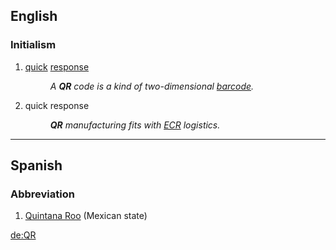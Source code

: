 ==English==

===Initialism===
{{rfc-header|Initialism}}
{{head|en|initialism}}
{{wikipedia|QR code}}
# {{label|en|marketing|retailing}} [[quick]] [[response]]
#: ''A '''QR''' code is a kind of two-dimensional [[barcode]].''
# {{label|en|logistics|manufacturing}} quick response
#: '''''QR''' manufacturing fits with [[ECR]] logistics.''

----

==Spanish==

===Abbreviation===
{{rfc-header|Abbreviation}}
{{head|es|abbreviation}}

# [[Quintana Roo]] (Mexican state)

[[de:QR]]